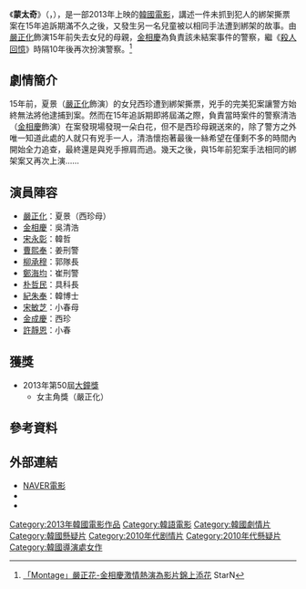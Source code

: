 {{Refimprove|time=2021-11-28T07:24:26+00:00}}
{{noteTA
|T=zh:蒙太奇 (電影); zh-tw:模犯母親; zh-hk:重罪犯; zh-cn:蒙太奇 (电影);
|1=zh:蒙太奇; zh-tw:模犯母親; zh-hk:重罪犯; zh-cn:蒙太奇;
|2=zh-hant:兇手; zh-hans:凶手
}}
{{Infobox Film
|片名        = 蒙太奇
|電影原名    = {{lang|ko|몽타주}}
|圖像        = 
|圖像說明    = 
|導演        = [[鄭根燮|鄭根燮]]
|監製        = 安永鎮
|製片        = 
|編劇        = 鄭根燮
|劇本        = 
|故事        = 
|原著        = 
|旁白        = 
|統籌        = 
|主演        = {{ubl|[[嚴正化|嚴正化]]|[[金相慶|金相慶]]}}
|分級        = 
|副標題      = 
|主題曲      = 
|片頭曲      = 
|片尾曲      = 
|配樂        =
|攝影        = 李鍾烈
|剪輯        = 
|製片商      = 
|發行商      = Next Entertainment World
|上映日期    = {{flagicon|KOR}} 2013年5月16日<br />{{flagicon|HK}} 2013年8月23日（[[夏日國際電影節|SIFF]]）<br />{{flagicon|TWN}} 2014年1月3日
|發行日期    =
|片長        = 120分鐘
|產地        = {{KOR}}
|語言        = [[韓語|韓語]]
|官方網站    = 
|預算        = 
|票房        = 
|前集        = 
|續集        = 
|中國大陸片名= 
|香港片名    = 重罪犯
|新馬片名    = 
|台灣片名    = 模犯母親
|sarft_id    = <!-- 公映許可號碼 -->
|amg_id      = <!-- AMG（All Media Guide）ID -->
|imdb_id     = <!-- IMDB（互聯網電影數據庫）ID -->
}}

《'''蒙太奇'''》（{{lang-ko|몽타주}}，{{lang-en|''Montage''}}），是一部2013年上映的[[韓國電影|韓國電影]]，講述一件未抓到犯人的綁架撕票案在15年追訴期滿不久之後，又發生另一名兒童被以相同手法遭到綁架的故事。由[[嚴正化|嚴正化]]飾演15年前失去女兒的母親，[[金相慶|金相慶]]為負責該未結案事件的警察，繼《[[殺人回憶|殺人回憶]]》時隔10年後再次扮演警察。<ref>[http://tw.starnnews.com/news/index.html?no=191268 「Montage」嚴正花-金相慶激情熱演為影片錦上添花 ] StarN</ref>

== 劇情簡介 ==
15年前，夏景（[[嚴正化|嚴正化]]飾演）的女兒西珍遭到綁架撕票，兇手的完美犯案讓警方始終無法將他逮捕到案。然而在15年追訴期即將屆滿之際，負責當時案件的警察清浩（[[金相慶|金相慶]]飾演）在案發現場發現一朵白花，但不是西珍母親送來的，除了警方之外唯一知道此處的人就只有兇手一人，清浩懷抱著最後一絲希望在僅剩不多的時間內開始全力追查，最終還是與兇手擦肩而過。幾天之後，與15年前犯案手法相同的綁架案又再次上演……

== 演員陣容 ==
*[[嚴正化|嚴正化]]：夏景（西珍母）
*[[金相慶|金相慶]]：吳清浩
*[[宋永彰|宋永彰]]：韓哲
*[[曹熙奉|曹熙奉]]：姜刑警
*[[柳承穆|柳承穆]]：郭隊長
*[[鄭海均|鄭海均]]：崔刑警
*[[朴哲民_(演員)|朴哲民]]：具科長
*[[紀朱奉|紀朱奉]]：韓博士
*[[宋敏芝|宋敏芝]]：小春母
*[[金成慶|金成慶]]：西珍
*[[許靜恩|許靜恩]]：小春

== 獲獎 ==
*2013年第50屆[[大鐘獎|大鐘獎]]
**女主角獎（嚴正化）

== 參考資料 ==
{{reflist}}

== 外部連結 ==
*[http://movie.naver.com/movie/bi/mi/basic.nhn?code=96911 NAVER電影]{{ko}}
*{{Douban|title=抓住那个家伙}}
*{{imdb title|tt2969522|重罪犯}}
{{Next Entertainment World}}
{{DEFAULTSORT:MENG}}
[[Category:2013年韓國電影作品|Category:2013年韓國電影作品]]
[[Category:韓語電影|Category:韓語電影]]
[[Category:韓國劇情片|Category:韓國劇情片]]
[[Category:韓國懸疑片|Category:韓國懸疑片]]
[[Category:2010年代剧情片|Category:2010年代剧情片]]
[[Category:2010年代懸疑片|Category:2010年代懸疑片]]
[[Category:韓國導演處女作|Category:韓國導演處女作]]